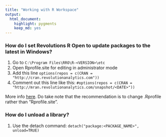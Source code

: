 ---
title: "Working with R Workspace"
output:
  html_document:
    highlight: pygments
    keep_md: yes
---

### How do I set Revolutions R Open to update packages to the latest in Windows?

1. Go to `C:\Program Files\RRO\R-<VERSION>\etc`
2. Open Rprofile.site for editing in administrator mode
3. Add this line `options(repos = c(CRAN = "http://cran.revolutionanalytics.com"))`
4. Comment out this line like this: `#options(repos = c(CRAN = "http://mran.revolutionanalytics.com/snapshot/<DATE>"))`

More info [here](http://mran.revolutionanalytics.com/faq/#change-repos). Do take note that the recommendation is to change .Rprofile rather than "Rprofile.site".

### How do I unload a library?

1. Use the detach command: `detach("package:<PACKAGE_NAME>", unload=TRUE)`
